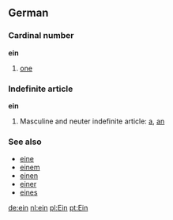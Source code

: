 ==German==
===Cardinal number===
'''ein'''

# [[one]]

===Indefinite article===
'''ein'''

# Masculine and neuter indefinite article: [[a]], [[an]]

===See also===
*[[eine]]
*[[einem]]
*[[einen]]
*[[einer]]
*[[eines]]

[[de:ein]]
[[nl:ein]]
[[pl:Ein]]
[[pt:Ein]]